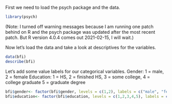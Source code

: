 First we need to load the psych package and the data. 
```r
library(psych)
```
(Note: I turned off warning messages because I am running one patch behind on R and the psych package was updated after the most recent patch. But R version 4.0.4 comes out 2021-02-15, I will wait.)

Now let's load the data and take a look at descriptives for the variables.
```r
data(bfi)
describe(bfi)
```

Let's add some value labels for our categorical variables.
Gender:    1 = male, 2 = female 
Education: 1 = HS, 2 = finished HS, 3 = some college, 4 = college graduate 5 = graduate degree

```r
bfi$gender<- factor(bfi$gender, levels = c(1,2), labels = c("male", "female"))
bfi$education<- factor(bfi$education, levels = c(1,2,3,4,5), labels = c("HS", "finished HS", "some college", "college grad", "grad degree"))
```
